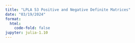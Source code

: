 ```yaml
---
title: "LPLA 53 Positive and Negative Definite Matrices"
date: "03/19/2024"
format:
  html:
    code-fold: false
jupyter: julia-1.10
---
```



